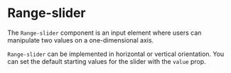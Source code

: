 
<Meta title="MDX|RangeSlider" />

# Range-slider

The `Range-slider` component is an input element where users can manipulate two values on a one-dimensional axis.

`Range-slider` can be implemented in horizontal or vertical orientation. You can set the default starting values for the slider with the `value` prop.

<ArgTypes of={RangeSliderProps} />
